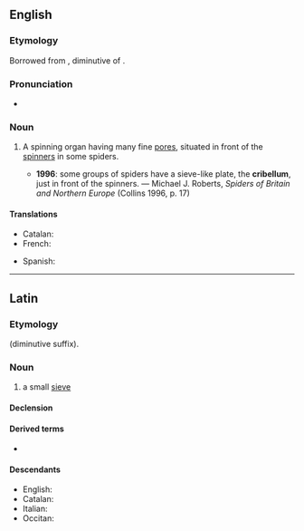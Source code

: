 ==English==
{{wikipedia}}

===Etymology===
Borrowed from {{bor|en|LL.|cribellum}}, diminutive of {{der|en|la|cribrum||sieve}}.

===Pronunciation===
* {{IPA|/kɹɪˈbɛləm/|lang=en}}

===Noun===
{{en-noun|cribella}}

# {{lb|en|zoology}} A spinning organ having many fine [[pores]], situated in front of the [[spinner]]s in some spiders.
#* '''1996''': some groups of spiders have a sieve-like plate, the '''cribellum''', just in front of the spinners. — Michael J. Roberts, ''Spiders of Britain and Northern Europe'' (Collins 1996, p. 17)

====Translations====
{{trans-top|spinning organ}}
* Catalan: {{t|ca|cribel|m}}
* French: {{t+|fr|cribellum|m}}
{{trans-mid}}
* Spanish: {{t|es|cribelo|m}}
{{trans-bottom}}

----

==Latin==

===Etymology===
{{af|la|crībrum|-lus|alt2=-lum}} (diminutive suffix).

===Noun===
{{head|la|noun}}

# {{lb|la|Late Latin}} a small [[sieve]]

====Declension====
{{rfinfl|la|noun}}

====Derived terms====
* {{l|la|crībellō}}

====Descendants====
* English: {{l|en|cribellum}} {{q|borrowing}}
* Catalan: {{l|ca|cribel}} {{q|borrowing}}
* Italian: {{l|it|crivello}}
* Occitan: {{l|oc|crivèl}}